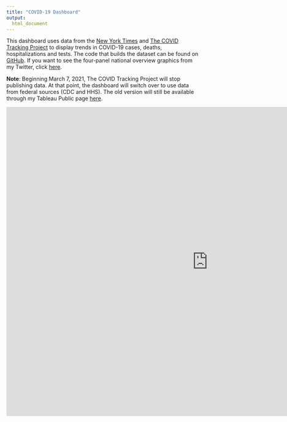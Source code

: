 ```yaml
---
title: "COVID-19 Dashboard"
output:
  html_document
---
```


This dashboard uses data from the [New York Times](https://github.com/nytimes/covid-19-data) and [The COVID Tracking Project](https://covidtracking.com/) to display trends in COVID-19 cases, deaths, hospitalizations and tests. The code that builds the dataset can be found on [GitHub](https://github.com/ckelly17/Coronavirus-Dashboard). If you want to see the four-panel national overview graphics from my Twitter, click [here](https://public.tableau.com/profile/ckelly2528#!/vizhome/COVIDDashboard-Public/FED_TWEET).

**Note**: Beginning March 7, 2021, The COVID Tracking Project will stop publishing data. At that point, the dashboard will switch over to use data from federal sources (CDC and HHS). The old version will still be available through my Tableau Public page [here](https://public.tableau.com/profile/ckelly2528#!/vizhome/CoronavirusDashboard-CTPdeprecated/NationalOverview).

<iframe src="https://public.tableau.com/views/COVIDDashboard-Public/NationalOverview?:showVizHome=no&amp;:embed=true" scrolling="no"
 width="1050" height="805" frameBorder = "0"></iframe>